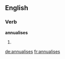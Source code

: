 ==English==

===Verb===
'''annualises'''

# {{third-person singular of|annualise}}

[[de:annualises]]
[[fr:annualises]]